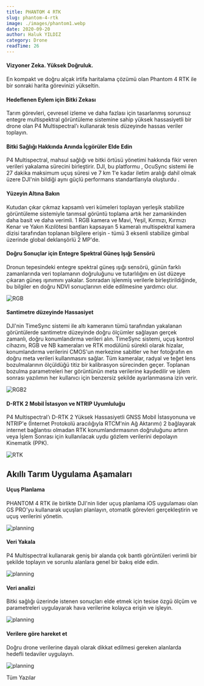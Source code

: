```yaml
---
title: PHANTOM 4 RTK
slug: phantom-4-rtk
image: ./images/phantom1.webp
date: 2020-09-20
author: Haluk YILDIZ
category: Drone
readTime: 26
---
```



<h4>Vizyoner Zeka. Yüksek Doğruluk.</h4>

En kompakt ve doğru alçak irtifa haritalama çözümü olan Phantom 4 RTK ile bir sonraki harita görevinizi yükseltin.

<h4>Hedeflenen Eylem için Bitki Zekası</h4>

Tarım görevleri, çevresel izleme ve daha fazlası için tasarlanmış sorunsuz entegre multispektral görüntüleme sistemine sahip yüksek hassasiyetli bir drone olan P4 Multispectral'ı kullanarak tesis düzeyinde hassas veriler toplayın.

<h4>Bitki Sağlığı Hakkında Anında İçgörüler Elde Edin</h4>

P4 Multispectral, mahsul sağlığı ve bitki örtüsü yönetimi hakkında fikir veren verileri yakalama sürecini birleştirir. DJI, bu platformu , OcuSync sistemi ile 27 dakika maksimum uçuş süresi ve 7 km 1'e kadar iletim aralığı dahil olmak üzere DJI'nin bildiği aynı güçlü performans standartlarıyla oluşturdu .

<h4>Yüzeyin Altına Bakın</h4>

Kutudan çıkar çıkmaz kapsamlı veri kümeleri toplayan yerleşik stabilize görüntüleme sistemiyle tarımsal görüntü toplama artık her zamankinden daha basit ve daha verimli. 1 RGB kamera ve Mavi, Yeşil, Kırmızı, Kırmızı Kenar ve Yakın Kızılötesi bantları kapsayan 5 kameralı multispektral kamera dizisi tarafından toplanan bilgilere erişin - tümü 3 eksenli stabilize gimbal üzerinde global deklanşörlü 2 MP'de.

<h4>Doğru Sonuçlar için Entegre Spektral Güneş Işığı Sensörü</h4>

Dronun tepesindeki entegre spektral güneş ışığı sensörü, günün farklı zamanlarında veri toplamanın doğruluğunu ve tutarlılığını en üst düzeye çıkaran güneş ışınımını yakalar. Sonradan işlenmiş verilerle birleştirildiğinde, bu bilgiler en doğru NDVI sonuçlarının elde edilmesine yardımcı olur.

![RGB](./images/phantom2.webp)

<h4>Santimetre düzeyinde Hassasiyet</h4>

DJI'nin TimeSync sistemi ile altı kameranın tümü tarafından yakalanan görüntülerde santimetre düzeyinde doğru ölçümler sağlayan gerçek zamanlı, doğru konumlandırma verileri alın. TimeSync sistemi, uçuş kontrol cihazını, RGB ve NB kameraları ve RTK modülünü sürekli olarak hizalar, konumlandırma verilerini CMOS'un merkezine sabitler ve her fotoğrafın en doğru meta verileri kullanmasını sağlar. Tüm kameralar, radyal ve teğet lens bozulmalarının ölçüldüğü titiz bir kalibrasyon sürecinden geçer. Toplanan bozulma parametreleri her görüntünün meta verilerine kaydedilir ve işlem sonrası yazılımın her kullanıcı için benzersiz şekilde ayarlanmasına izin verir.

![RGB2](./images/phantom3.webp)

<h4>D-RTK 2 Mobil İstasyon ve NTRIP Uyumluluğu</h4>

P4 Multispectral'ı D-RTK 2 Yüksek Hassasiyetli GNSS Mobil İstasyonuna ve NTRIP'e (İnternet Protokolü aracılığıyla RTCM'nin Ağ Aktarımı) 2 bağlayarak internet bağlantısı olmadan RTK konumlandırmasının doğruluğunu artırın veya İşlem Sonrası için kullanılacak uydu gözlem verilerini depolayın Kinematik (PPK).

![RTK](./images/phantom4.webp)

<h2>Akıllı Tarım Uygulama Aşamaları</h2>

<h4>Uçuş Planlama</h4>

PHANTOM 4 RTK ile birlikte DJI'nin lider uçuş planlama iOS uygulaması olan GS PRO'yu kullanarak uçuşları planlayın, otomatik görevleri gerçekleştirin ve uçuş verilerini yönetin.

![planning](./images/phantom5.webp)

<h4>Veri Yakala</h4>

P4 Multispectral kullanarak geniş bir alanda çok bantlı görüntüleri verimli bir şekilde toplayın ve sorunlu alanlara genel bir bakış elde edin.

![planning](./images/phantom6.webp)

<h4>Veri analizi</h4>

Bitki sağlığı üzerinde istenen sonuçları elde etmek için tesise özgü ölçüm ve parametreleri uygulayarak hava verilerine kolayca erişin ve işleyin.

![planning](./images/phantom7.webp)

<h4>Verilere göre hareket et</h4>

Doğru drone verilerine dayalı olarak dikkat edilmesi gereken alanlarda hedefli tedaviler uygulayın.

![planning](./images/phantom8.webp)

<Link to="/posts" className="btn center-btn">
  Tüm Yazılar
</Link>
